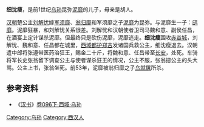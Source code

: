 '''细沈瘦'''，是前1世纪[[乌孙|乌孙]]昆弥[[泥靡|泥靡]]的儿子，母亲是胡人。

[[汉朝|汉朝]]楚公主[[刘解忧|刘解忧]]嫁[[军须靡|军须靡]]、[[翁归靡|翁归靡]]和军须靡之子[[泥靡|泥靡]]为昆弥。与泥靡生一子：[[鸱靡|鸱靡]]。泥靡狂暴，和刘解忧关系很差。刘解忧和汉朝使者卫司马魏和意、副侯任昌，在酒宴上定计谋杀泥靡。但最终只是砍伤泥靡，泥靡逃走。'''细沈瘦'''围攻[[赤谷城|赤谷城]]，刘解忧、魏和意、任昌都在城里，[[西域都护|西域都护]][[郑吉|郑吉]]发诸国兵救公主，细沈瘦退去。汉朝遣中郎将张遵带医药治狂王，赐金二十斤，将魏和意、任昌带至[[长安|长安]]，处死。车骑将军长史张翁留下调查公主与使者谋杀狂王的情况，公主不服，张翁摁公主的头大骂。公主上书，张翁坐死。前53年，泥靡被翁归靡之子[[乌就屠|乌就屠]]所杀。

==参考资料==
*《[[汉书|汉书]]》[[s:汉书/卷096下|卷096下·西域·乌孙]]

[[Category:乌孙|Category:乌孙]]
[[Category:西汉人|Category:西汉人]]